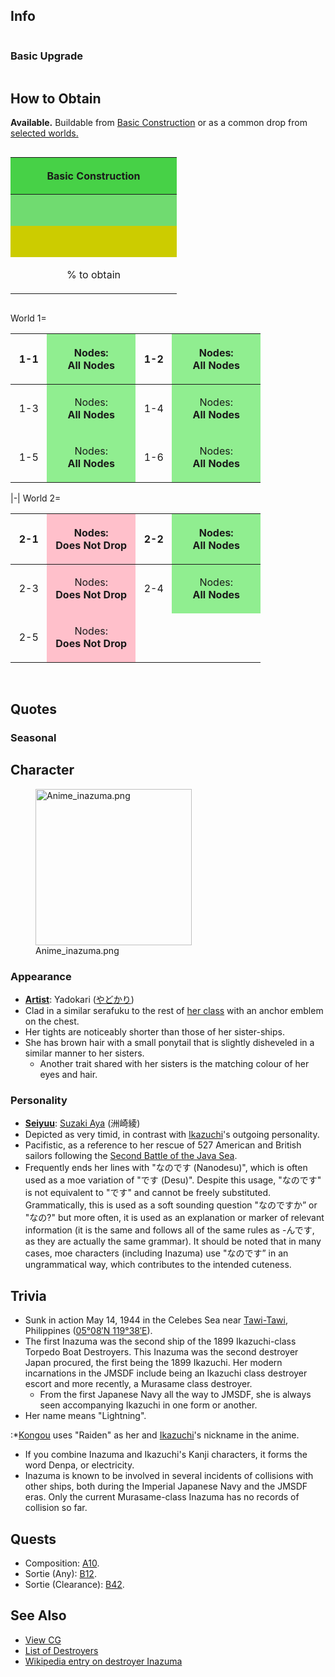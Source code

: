 ==Info==
<div style="display: inline-block;">
===Basic===
{{ShipInfoKai|Inazuma/|los=auto|los_max=auto|evasion=auto|evasion_max=auto|asw=auto|asw_max=auto}}
</div>

<div style="display: inline-block;">
===Upgrade===
{{ShipInfoKai|Inazuma/Kai|los=auto|los_max=auto|evasion=auto|evasion_max=auto|asw=auto|asw_max=auto}}
</div>

== How to Obtain ==
'''Available.''' Buildable from [http://kancolle.wikia.com/wiki/Construction Basic Construction] or as a common drop from [http://kancolle.wikia.com/wiki/Drop_List selected worlds.]

<div style="float: left; margin-right: 10px;">
{| class="wikitable" style="text-align: center;"
|-
! colspan="4" style="text-align:center;height:50px;width:250px;background-color:rgb(71,209,71);" |
<span class="" style="line-height:18.2px;">Basic Construction</span>
|-
! style="text-align:center;height:50px;width:25px;background-color:rgb(112,219,112);" |{{Fuel}}
| style="text-align:center;height:50px;width:25px;background-color:rgb(112,219,112);" |30
! style="text-align:center;height:50px;width:45px;background-color:rgb(217,217,217);" |{{Steel}}
| style="text-align:center;height:50px;width:50px;background-color:rgb(217,217,217);" |30
|-
! style="text-align:center;height:50px;width:25px;background-color:rgb(204,204,0);" |{{Ammo}}
| style="text-align:center;height:50px;width:50px;background-color:rgb(204,204,0);" |30
! style="text-align:center;height:50px;width:25px;background-color:rgb(255,187,153);" |{{Bauxite}}
| style="text-align:center;height:50px;width:50px;background-color:rgb(255,187,153);" |30
|-
! style="text-align:center;height:50px;" |% to obtain

! colspan="3" |~2% [http://kancolle-db.net/ship/37.html?_=1450040420465 &nbsp;] [https://myfleet.moe/entire/sta/book/37 &nbsp;]
|}
</div>
<div style = "float: left; width: 400px;">
<tabber>
World 1=
{| class = "wikitable"  style = "width: 100%;" align = "center"
! align = "center" style = "width:50px" | 1-1
| align = "center" style = "background:lightgreen; width:150px" | Nodes:<br>'''All Nodes'''
! align = "center" style = "width:50px" | 1-2
| align = "center" style = "background:lightgreen; width:150px" | Nodes:<br>'''All Nodes'''
|-
! align = "center" | 1-3
| align = "center" style = "background:lightgreen" | Nodes:<br>'''All Nodes'''
! align = "center" | 1-4
| align = "center" style = "background:lightgreen" | Nodes:<br>'''All Nodes'''
|-
! align = "center" | 1-5
| align = "center" style = "background:lightgreen" | Nodes:<br>'''All Nodes'''
! align = "center" | 1-6
| align = "center" style = "background:lightgreen" | Nodes:<br>'''All Nodes'''
|}
|-|
World 2=
{| class = "wikitable"  style = "width: 100%;" align = "center"
! align = "center" style = "width:50px" | 2-1
| align = "center" style = "background:pink; width:150px" | Nodes:<br>'''Does Not Drop'''
! align = "center" style = "width:50px" | 2-2
| align = "center" style = "background:lightgreen; width:150px" | Nodes:<br>'''All Nodes'''
|-
! align = "center" | 2-3
| align = "center" style = "background:pink" | Nodes:<br>'''Does Not Drop'''
! align = "center" | 2-4
| align = "center" style = "background:lightgreen" | Nodes:<br>'''All Nodes'''
|-
! align = "center" | 2-5
| align = "center" style = "background:pink" | Nodes:<br>'''Does Not Drop'''
|}
</tabber>
</div>

<!--{{ShipCategoriesKai|Inazuma/}}-->

<div style="clear: both;">&nbsp;</div>

==Quotes==
{{Shipquote
| 自己紹介 = 電です。どうか、よろしくお願いいたします。
| EN1 = I'm Inazuma. Pleased to meet you.
| Note1 = 
| Library = スラバヤ沖海戦で撃沈した敵艦の乗員の救助に努めた後、<br>
キスカ、ソロモン、ニューギニア、アッツ島など、各戦域を転戦しました…<br>
頑張ったの…です…。
| EN0 = After helping to save the crew of the enemy ship sunk at Surabaya, I fought at Kiska, Solomon, New Guinea and Attu Island one after the other...<br>
I did my best...
| Note0 = 
| 秘書クリック会話① = 司令官さん、そのぅ…誰かと間違えてないですか？
| EN2 = Commander, um... you aren't mistaking me for someone else are you?
| Note2 = [http://kancolle.wikia.com/wiki/Ikazuchi She's referring to Ikazuchi.]
| 秘書クリック会話② = なるべくなら、戦いたくはないですね。
| EN3 = I'd prefer not to fight as much as possible.
| Note3 = 
| 秘書クリック会話③ = はわわわ、びっくりしたのです！
| EN4 = Hawawawa, you surprised me!
| Note4 = 
| 秘書放置時 = こうやって、なにもない、平和の時間もとても好きなのです。 (改)
| EN4a = I really like time of peace like this too, when nothing is happening. (Kai)
| Note4a = 
| Married = 司令官、いつもお疲れ、なのです。肩を揉んであげるのです。
| EN25 = Commander, thanks for the hard work nanodesu. I'll give you a shoulder massage nanodesu.
| Note25 = 
| Wedding = 司令官、まだここにいたんですね。へっ？待っててくれたの？･･･ありがとう。
| EN26 = Commander, you're still here, huh.  Eh?  You were waiting for me?... Thank you.
| Note26 = 
| 戦績表示時 = お手紙が届いたのです。
| EN5 = A letter has arrived.
| Note5 = 
| 編成選択時 = 電の本気を見るのです！
| EN6 = See how Inazuma is when she's serious!
| Note6 = 
| 装備時① = ちょっと体が軽くなったみたい。
| EN7 = It looks like my body has become a bit lighter.
| Note7 = 
| 装備時② = あの…、あ、あのっ！<br>……ありがとう。
| EN8 = Um... e-excuse me! ...Thank you.
| Note8 = 
| 装備時③ = 問題…ないですか？
| EN9 = There are no problems... right?
| Note9 = 
| 補給時 = ちょっと体が軽くなったみたい。<br><br>
ありがとう、なのです！ (改)
| EN24 = It looks like my body has become a bit lighter.<br><br>
Thank you, nanodesu! (Kai)
| Note24 = 
| ドック入り(小破以下) = ちょっと直してくるのです。
| EN10 = I'll go fix myself up a little.
| Note10 = 
| ドック入り(中破以上) = 衝突とか、気をつけますね。
| EN11 = Beware of ramming.
| Note11 = Might be a reference to the fact that [http://en.wikipedia.org/wiki/Japanese_destroyer_Inazuma she collided twice] with friendly ships (Miyuki and Sendai Maru).
| 入渠完了 = 修理が完了したのです
| EN27 = The repairing has completed.
| Note27 = 
| 建造時 = 建造が終了したのです。
| EN12 = The construction is complete.
| Note12 = 
| 艦隊帰投時 = 艦隊がお戻りみたいです
| EN13 = It looks like the fleet has returned.
| Note13 = 
| 出撃時 = 第一艦隊､第一水雷戦隊､出撃です
| EN14 = 1st Fleet, 1st Torpedo Squadron, sortie.
| Note14 = rough translation, it's a reference to Inazuma's position in the navy at start of the pacific war.
| 戦闘開始時 = なのです！
| EN15 = Nanodesu!
| Note15 = Inazuma's catchphrase. Carries very little grammatical meaning and doesn't translate well.
| 攻撃時 = 魚雷装填です
| EN16 = Torpedoes loaded!
| Note16 = 
| 夜戦開始時 = 沈んだ敵も、<br>
できれば助けたいのです
| EN17 = If possible, I'd like to save those<br>
sunken enemy ships as well...
| Note17 = Probably refers to Inazuma's rescue of 527 American and British sailors after the 2nd Battle of the Java Sea.
| 夜戦攻撃時 = 命中させちゃいます！
| EN18 = I'm going to hit you!
| Note18 = 
| MVP時 = 戦争には勝ちたいけど、命は助けたいって…おかしいですか？
| EN19 = I want to win the war, but I also want to save lives... Is that weird?
| Note19 = See Night battle note
| 小破① = はりゃあーっ？！
| EN20 = Funyaaaa?!
| Note20 = 
| 小破② = ふあーーっ！？
| EN21 = Whoa!
| Note21 = 
| 中破 = はわわ！？恥ずかしいよお…
| EN22 = Ouch... this is so embarrassing...
| Note22 = 
| 撃沈時(反転) = 次に生まれてくる時は･･･平和な世界だといいな･･･
| EN23 = I wish I'll be reborn... into a more peaceful world.
| Note23 = 

|Clip0 = {{Audio|file=Inazuma-Library.ogg}}
|Clip1 = {{Audio|file=Inazuma-Introduction.ogg}}
|Clip2 = {{Audio|file=Inazuma-Secretary_1.ogg}}
|Clip3 = {{Audio|file=Inazuma-Secretary_2.ogg}}
|Clip4 = {{Audio|file=Inazuma-Secretary_3.ogg}}
|Clip4a = {{Audio|file=InazumaKai-Idle.ogg}}
|Clip5 = {{Audio|file=Inazuma-Looking_At_Scores.ogg}}
|Clip6 = {{Audio|file=Inazuma-Joining_A_Fleet.ogg}}
|Clip7 = {{Audio|file=Inazuma-Equipment_1.ogg}}
|Clip8 = {{Audio|file=Inazuma-Equipment_2.ogg}}
|Clip9 = {{Audio|file=Inazuma-Equipment_3.ogg}}
|Clip10 = {{Audio|file=Inazuma-Docking_Minor.ogg}}
|Clip11 = {{Audio|file=Inazuma-Docking_Major.ogg}}
|Clip12 = {{Audio|file=Inazuma-Construction.ogg}}
|Clip13 = {{Audio|file=Inazuma-Returning_From_Sortie.ogg}}
|Clip14 = {{Audio|file=Inazuma-Starting_A_Sortie.ogg}}
|Clip15 = {{Audio|file=Inazuma-Battle_Start.ogg}}
|Clip16 = {{Audio|file=Inazuma-Attack.ogg}}
|Clip17 = {{Audio|file=Inazuma-Night_Battle.ogg}}
|Clip18 = {{Audio|file=Inazuma-Night_Attack.ogg}}
|Clip19 = {{Audio|file=Inazuma-MVP.ogg}}
|Clip20 = {{Audio|file=Inazuma-Minor_Damage_1.ogg}}
|Clip21 = {{Audio|file=Inazuma-Minor_Damage_2.ogg}}
|Clip22 = {{Audio|file=Inazuma-Major_Damage.ogg}}
|Clip23 = {{Audio|file=Inazuma-Sunk.ogg}}
|Clip24 = {{Audio|file=Inazuma-Supply.ogg}}<br>{{Audio|file=InazumaKai-Supply.ogg}}
|Clip25 = {{Audio|file=Inazuma-Secretary_Married.ogg}}
|Clip26 = {{Audio|file=Inazuma-Wedding.ogg}}
|Clip27 = {{Audio|file=Inazuma Docking Completed.ogg}}
}}

===Seasonal===
{{Shipquoteseasonal
|Fall2015 = あ、あの…司令官…はい…。
|Fall2015_EN = U-um... Commander... Yes...
|Fall2015_Clip = {{Audio|file=Inazuma_Autumn_2015.ogg}}
|Fall2015_Note = 
}}

==Character==
[[File:Anime inazuma.png|thumb|250px]]

===Appearance===
*'''[[Glossary#List of Vessels by Artist|Artist]]''': Yadokari ([http://www.pixiv.net/member.php?id=1828868 やどかり])
*Clad in a similar serafuku to the rest of [[:Category:Akatsuki Class|her class]] with an anchor emblem on the chest.
*Her tights are noticeably shorter than those of her sister-ships.
*She has brown hair with a small ponytail that is slightly disheveled in a similar manner to her sisters. 
**Another trait shared with her sisters is the matching colour of her eyes and hair.

===Personality===
*'''[[Glossary#List of Vessels by Japanese Voice Actresses|Seiyuu]]''': [http://myanimelist.net/people/19834/Aya_Suzaki Suzaki Aya] (洲崎綾)
*Depicted as very timid, in contrast with [[Ikazuchi]]'s outgoing personality.
*Pacifistic, as a reference to her rescue of 527 American and British sailors following the [http://en.wikipedia.org/wiki/Second_Battle_of_the_Java_Sea Second Battle of the Java Sea].
*Frequently ends her lines with "なのです (Nanodesu)",  which is often used as a moe variation of "です (Desu)". Despite this usage, "なのです" is not equivalent to "です" and cannot be freely substituted. Grammatically, this is used as a soft sounding question "なのですか” or "なの?" but more often, it is used as an explanation or marker of relevant information (it is the same and follows all of the same rules as  -んです, as they are actually the same grammar). It should be noted that in many cases, moe characters (including Inazuma) use "なのです” in an ungrammatical way, which contributes to the intended cuteness.

==Trivia==
*Sunk in action May 14, 1944 in the Celebes Sea near [http://en.wikipedia.org/wiki/Tawi-Tawi Tawi-Tawi], Philippines ([http://tools.wmflabs.org/geohack/geohack.php?pagename=Japanese_destroyer_Inazuma&params=5_8_N_119_38_E_type:landmark_region:PH 05°08′N 119°38′E]).
*The first Inazuma was the second ship of the 1899 Ikazuchi-class Torpedo Boat Destroyers. This Inazuma was the second destroyer Japan procured, the first being the 1899 Ikazuchi. Her modern incarnations in the JMSDF include being an Ikazuchi class destroyer escort and more recently, a Murasame class destroyer.
**From the first Japanese Navy all the way to JMSDF, she is always seen accompanying Ikazuchi in one form or another.
*Her name means "Lightning".
:*[[Kongou]] uses "Raiden" as her and [[Ikazuchi]]<span>'s</span> nickname in the anime.
*If you combine Inazuma and Ikazuchi's Kanji characters, it forms the word Denpa, or electricity.
*Inazuma is known to be involved in several incidents of collisions with other ships, both during the Imperial Japanese Navy and the JMSDF eras. Only the current Murasame-class Inazuma has no records of collision so far.

==Quests==
*Composition: [[Quests#A10|A10]].
*Sortie (Any): [[Quests#B12|B12]].
*Sortie (Clearance): [[Quests#B42|B42]].

==See Also==
*[[{{PAGENAMEE}}/Gallery|View {{PAGENAME}} CG]]
*[[EliteDD|List of Destroyers]]
*[[wikipedia:Japanese_destroyer_Inazuma_(1932)|Wikipedia entry on destroyer Inazuma]]
{{Akatsuki Class}}
{{Special Type}}
{{shiplist}}